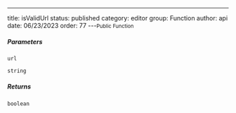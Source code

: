 ---
title: isValidUrl
status: published
category: editor
group: Function
author: api
date: 06/23/2023
order: 77
---<Small>Public Function</Small>




##### Parameters


<ParametersTable>

<ParametersTableRow>
<ParametersTableName>

`url`

</ParametersTableName>
<ParametersTableDescription>

```ts
string
```



</ParametersTableDescription>
</ParametersTableRow>
</ParametersTable>

##### Returns


```ts
boolean
```


